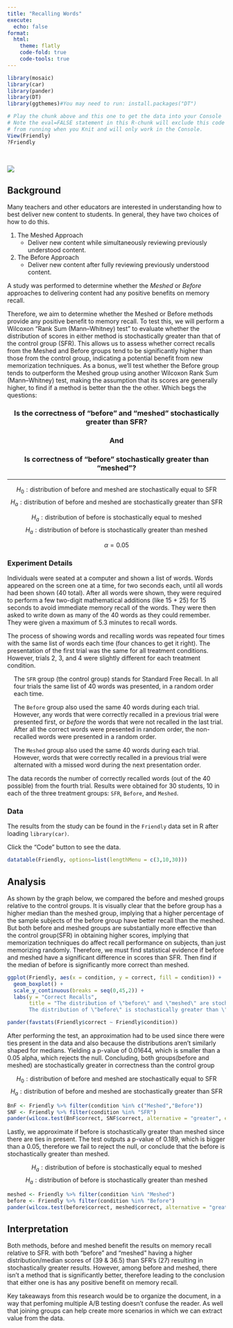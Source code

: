 ```yaml
---
title: "Recalling Words"
execute:
  echo: false
format:
  html:
    theme: flatly
    code-fold: true  
    code-tools: true
---
```


```r
library(mosaic)
library(car)
library(pander)
library(DT)
library(ggthemes)#You may need to run: install.packages("DT") 
```

```r
# Play the chunk above and this one to get the data into your Console
# Note the eval=FALSE statement in this R-chunk will exclude this code
# from running when you Knit and will only work in the Console.
View(Friendly)
?Friendly
```

<br />

![](reviewing.png)

## Background

Many teachers and other educators are interested in understanding how to best deliver new content to students. In general, they have two choices of how to do this.

1.  The Meshed Approach
    -   Deliver new content while simultaneously reviewing previously understood content.
2.  The Before Approach
    -   Deliver new content after fully reviewing previously understood content.

A study was performed to determine whether the *Meshed* or *Before* approaches to delivering content had any positive benefits on memory recall.

Therefore, we aim to determine whether the Meshed or Before methods provide any positive benefit to memory recall. To test this, we will perform a Wilcoxon "Rank Sum (Mann–Whitney) test" to evaluate whether the distribution of scores in either method is stochastically greater than that of the control group (SFR). This allows us to assess whether correct recalls from the Meshed and Before groups tend to be significantly higher than those from the control group, indicating a potential benefit from new memorization techniques. As a bonus, we'll test whether the Before group tends to outperform the Meshed group using another Wilcoxon Rank Sum (Mann–Whitney) test, making the assumption that its scores are generally higher, to find if a method is better than the the other. Which begs the questions:

:::{style="text-align: center;"}
### Is the correctness of "before" and "meshed" stochastically greater than SFR? {.centered-header}

### And 

### Is correctness of "before" stochastically greater than "meshed"?
:::

---

$$   
H_0: \text{distribution of before and meshed are stochastically equal to SFR} 
$$
$$
H_a: \text{distribution of before and meshed are stochastically greater than SFR}
$$

$$   
H_a: \text{distribution of before is stochastically equal to meshed} 
$$
$$
H_a: \text{distribution of before is stochastically greater than meshed}
$$

$$   
\alpha = 0.05 
$$


### Experiment Details

Individuals were seated at a computer and shown a list of words. Words appeared on the screen one at a time, for two seconds each, until all words had been shown (40 total). After all words were shown, they were required to perform a few two-digit mathematical additions (like 15 + 25) for 15 seconds to avoid immediate memory recall of the words. They were then asked to write down as many of the 40 words as they could remember. They were given a maximum of 5.3 minutes to recall words.

The process of showing words and recalling words was repeated four times with the same list of words each time (four chances to get it right). The presentation of the first trial was the same for all treatment conditions. However, trials 2, 3, and 4 were slightly different for each treatment condition.

::: {style="padding-left:15px;"}
The `SFR` group (the control group) stands for Standard Free Recall. In all four trials the same list of 40 words was presented, in a random order each time.

The `Before` group also used the same 40 words during each trial. However, any words that were correctly recalled in a previous trial were presented first, or *before* the words that were not recalled in the last trial. After all the correct words were presented in random order, the non-recalled words were presented in a random order.

The `Meshed` group also used the same 40 words during each trial. However, words that were correctly recalled in a previous trial were alternated with a missed word during the next presentation order.
:::

The data records the number of correctly recalled words (out of the 40 possible) from the fourth trial. Results were obtained for 30 students, 10 in each of the three treatment groups: `SFR`, `Before`, and `Meshed`.

### Data

The results from the study can be found in the `Friendly` data set in R after loading `library(car)`.

Click the "Code" button to see the data.

```r
datatable(Friendly, options=list(lengthMenu = c(3,10,30)))
```

## Analysis

<!-- Begin writing your analysis below here. -->

As shown by the graph below, we compared the before and meshed groups relative to the control groups. It is visually clear that the before group has a higher median than the meshed group, implying that a higher percentage of the sample subjects of the before group have better recall than the meshed. But both before and meshed groups are substantially more effective than the control group(SFR) in obtaining higher scores, implying that memorization techniques do affect recall performance on subjects, than just memorizing randomly. Therefore, we must find statistical evidence if before and meshed have a significant difference in scores than SFR. Then find if the median of before is significantly more correct than meshed.

```r
ggplot(Friendly, aes(x = condition, y = correct, fill = condition)) +
  geom_boxplot() + 
  scale_y_continuous(breaks = seq(0,45,2)) +
  labs(y = "Correct Recalls",
       title = "The distribution of \"before\" and \"meshed\" are stochastically greater than SFR \n 
       The distribution of \"before\" is stochastically greater than \"meshed\"")
```

```r
pander(favstats(Friendly$correct ~ Friendly$condition))
```

After performing the test, an approximation had to be used since there were ties present in the data and also because the distributions aren't similarly shaped for medians. Yielding a p-value of 0.01644, which is smaller than a 0.05 alpha, which rejects the null. Concluding, both groups(before and meshed) are stochastically greater in correctness than the control group


$$   
H_0: \text{distribution of before and meshed are stochastically equal to SFR} 
$$
$$
H_a: \text{distribution of before and meshed are stochastically greater than SFR}
$$

```r
BnF <- Friendly %>% filter(condition %in% c("Meshed","Before"))
SNF <- Friendly %>% filter(condition %in% "SFR")
pander(wilcox.test(BnF$correct, SNF$correct, alternative = "greater", exact = F))
```


Lastly, we approximate if before is stochastically greater than meshed since there are ties in present. The test outputs a p-value of 0.189, which is bigger than a 0.05, therefore we fail to reject the null, or conclude that the before is stochastically greater than meshed.

$$   
H_a: \text{distribution of before is stochastically equal to meshed} 
$$
$$
H_a: \text{distribution of before is stochastically greater than meshed}
$$

```r
meshed <- Friendly %>% filter(condition %in% "Meshed")
before <- Friendly %>% filter(condition %in% "Before")
pander(wilcox.test(before$correct, meshed$correct, alternative = "greater", exact = F))
```


## Interpretation

Both methods, before and meshed benefit the results on memory recall relative to SFR. with both "before" and "meshed" having a higher distribution/median scores of (39 & 36.5) than SFR's (27) resulting in stochastically greater results. However, among before and meshed, there isn't a method that is significantly better, therefore leading to the conclusion that either one is has any positive benefit on memory recall. 

Key takeaways from this research would be to organize the document, in a way that perfoming multiple A/B testing doesn't confuse the reader. As well that joining groups can help create more scenarios in which we can extract value from the data.

<!-- Note that your goal is to use the Friendly data to show whether or not the Meshed or Before methods have any positive benefit on memory recall. -->
